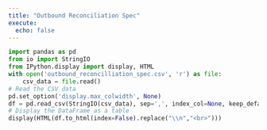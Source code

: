 ```yaml
---
title: "Outbound Reconciliation Spec"
execute:
  echo: false
---
```

```python
import pandas as pd
from io import StringIO
from IPython.display import display, HTML
with open('outbound_reconcilliation_spec.csv', 'r') as file:
    csv_data = file.read()
# Read the CSV data
pd.set_option('display.max_colwidth', None)
df = pd.read_csv(StringIO(csv_data), sep=',', index_col=None, keep_default_na=False, header=0)
# Display the DataFrame as a table
display(HTML(df.to_html(index=False).replace("\\n","<br>")))
```